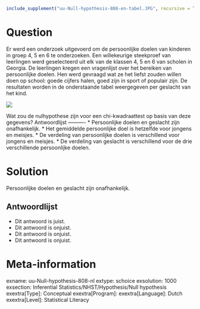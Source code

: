 ```r
include_supplement("uu-Null-hypothesis-808-en-tabel.JPG", recursive = TRUE)
```


Question
========
  
Er werd een onderzoek uitgevoerd om de persoonlijke doelen van kinderen in groep 4, 5 en 6 te onderzoeken.  Een willekeurige steekproef van leerlingen werd geselecteerd uit elk van de klassen 4, 5 en 6 van scholen in Georgia.  De leerlingen kregen een vragenlijst over het bereiken van persoonlijke doelen.  Hen werd gevraagd wat ze het liefst zouden willen doen op school: goede cijfers halen, goed zijn in sport of populair zijn.  De resultaten worden in de onderstaande tabel weergegeven per geslacht van het kind.

![](uu-Null-hypothesis-808-en-tabel.JPG)


Wat zou de nulhypothese zijn voor een chi-kwadraattest op basis van deze gegevens? 
Antwoordlijst
----------
* Persoonlijke doelen en geslacht zijn onafhankelijk.
* Het gemiddelde persoonlijke doel is hetzelfde voor jongens en meisjes.
* De verdeling van persoonlijke doelen is verschillend voor jongens en meisjes.
* De verdeling van geslacht is verschillend voor de drie verschillende persoonlijke doelen. 

Solution
========
  
Persoonlijke doelen en geslacht zijn onafhankelijk.

Antwoordlijst
----------
* Dit antwoord is juist.
* Dit antwoord is onjuist.
* Dit antwoord is onjuist.
* Dit antwoord is onjuist.

Meta-information
================
exname: uu-Null-hypothesis-808-nl
extype: schoice
exsolution: 1000
exsection: Inferential Statistics/NHST/Hypothesis/Null hypothesis
exextra[Type]: Conceptual
exextra[Program]: 
exextra[Language]: Dutch
exextra[Level]: Statistical Literacy